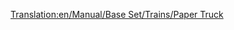 [[Translation:en/Manual/Base Set/Trains/Paper Truck]]
{{hu/Manual/Base Set/Trains/Navbox Vagonok}}
{{hu/Manual/Base Set/Trains/Vagonok|Name=Papírszállító vagon
|Picture=[[File:en/Manual/Base Set/Trains/Papertruck.png]]
|NormalCost=£1,148 ($2,296)
|NormalWeight=18 / 38 t
|NormalCapacity=20 tonna papír
|MonoCost="
|MonoWeight=18 / 43 t
|MonoCapacity=25 tonna papír
|MagCost="
|MagWeight=18 / 45 t
|MagCapacity=27 tonna papír
|Description=Rakományához, a [[hu/Manual/Base Set/Cargos/Papír|papírhoz]] hasonlóan csak [[hu/Manual/Éghajlatok#szubarktikus|szubarktikus]] éghajlaton elérhető.
}}